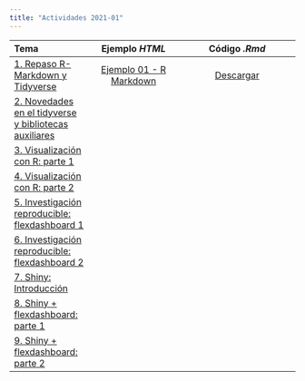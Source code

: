 ```yaml
---
title: "Actividades 2021-01"
---
```


| Tema | Ejemplo *HTML*| Código *.Rmd* |
| :----- | :-----: | :-------: |
| [1. Repaso R-Markdown  y Tidyverse](/Actividades/2021_01/01_repaso.html) | [Ejemplo 01 - R Markdown](/Actividades/2021_01/01-ejemplo-rmarkdown-semillero.html)  | [Descargar](/Actividades/2021_01/documents_rmd/01-semillero.Rmd) |
| [2. Novedades en el tidyverse y bibliotecas auxiliares](/Actividades/2021_01/02-Tidyverse.html) |  | |
| [3. Visualización con R: parte 1](/Actividades/2021_01/03_ggplot2_p1.html) |  | |
| [4. Visualización con R: parte 2]() |  | |
| [5. Investigación reproducible: flexdashboard 1]() |  | |
| [6. Investigación reproducible: flexdashboard 2]() |  | |
| [7. Shiny: Introducción]() |  | |
| [8. Shiny + flexdashboard: parte 1]() |  | |
| [9. Shiny + flexdashboard: parte 2]() |  | |
